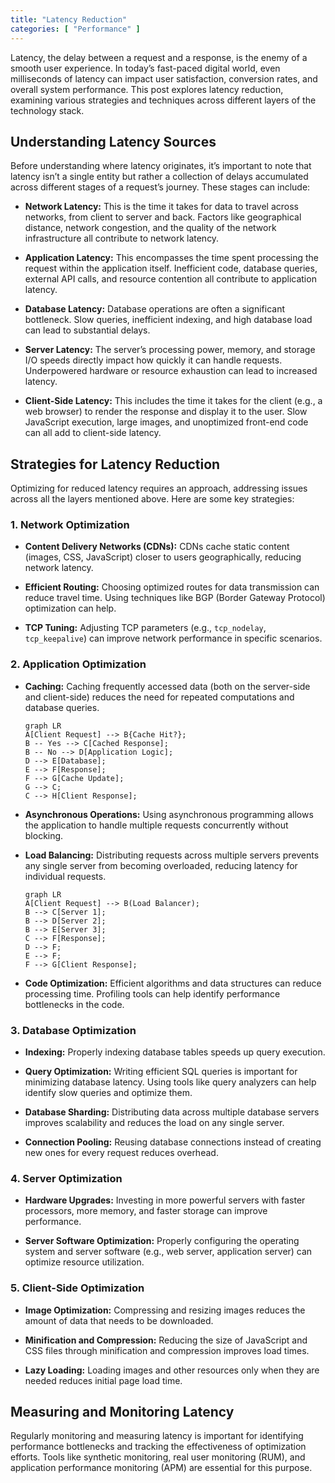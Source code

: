 ```yaml
---
title: "Latency Reduction"
categories: [ "Performance" ]
---
```


Latency, the delay between a request and a response, is the enemy of a smooth user experience. In today's fast-paced digital world, even milliseconds of latency can impact user satisfaction, conversion rates, and overall system performance. This post explores latency reduction, examining various strategies and techniques across different layers of the technology stack.


## Understanding Latency Sources

Before understanding where latency originates, it's important to note that latency isn't a single entity but rather a collection of delays accumulated across different stages of a request's journey. These stages can include:

-   **Network Latency:** This is the time it takes for data to travel across networks, from client to server and back. Factors like geographical distance, network congestion, and the quality of the network infrastructure all contribute to network latency.

-   **Application Latency:** This encompasses the time spent processing the request within the application itself. Inefficient code, database queries, external API calls, and resource contention all contribute to application latency.

-   **Database Latency:** Database operations are often a significant bottleneck. Slow queries, inefficient indexing, and high database load can lead to substantial delays.

-   **Server Latency:** The server's processing power, memory, and storage I/O speeds directly impact how quickly it can handle requests. Underpowered hardware or resource exhaustion can lead to increased latency.

-   **Client-Side Latency:** This includes the time it takes for the client (e.g., a web browser) to render the response and display it to the user. Slow JavaScript execution, large images, and unoptimized front-end code can all add to client-side latency.

## Strategies for Latency Reduction

Optimizing for reduced latency requires an approach, addressing issues across all the layers mentioned above. Here are some key strategies:

### 1. Network Optimization

-   **Content Delivery Networks (CDNs):** CDNs cache static content (images, CSS, JavaScript) closer to users geographically, reducing network latency.

-   **Efficient Routing:** Choosing optimized routes for data transmission can reduce travel time. Using techniques like BGP (Border Gateway Protocol) optimization can help.

-   **TCP Tuning:** Adjusting TCP parameters (e.g., `tcp_nodelay`, `tcp_keepalive`) can improve network performance in specific scenarios.

### 2. Application Optimization

-   **Caching:** Caching frequently accessed data (both on the server-side and client-side) reduces the need for repeated computations and database queries.

    ```mermaid
    graph LR
    A[Client Request] --> B{Cache Hit?};
    B -- Yes --> C[Cached Response];
    B -- No --> D[Application Logic];
    D --> E[Database];
    E --> F[Response];
    F --> G[Cache Update];
    G --> C;
    C --> H[Client Response];
    ```

-   **Asynchronous Operations:** Using asynchronous programming allows the application to handle multiple requests concurrently without blocking.

-   **Load Balancing:** Distributing requests across multiple servers prevents any single server from becoming overloaded, reducing latency for individual requests.

    ```mermaid
    graph LR
    A[Client Request] --> B(Load Balancer);
    B --> C[Server 1];
    B --> D[Server 2];
    B --> E[Server 3];
    C --> F[Response];
    D --> F;
    E --> F;
    F --> G[Client Response];
    ```

-   **Code Optimization:** Efficient algorithms and data structures can reduce processing time. Profiling tools can help identify performance bottlenecks in the code.

### 3. Database Optimization

-   **Indexing:** Properly indexing database tables speeds up query execution.

-   **Query Optimization:** Writing efficient SQL queries is important for minimizing database latency. Using tools like query analyzers can help identify slow queries and optimize them.

-   **Database Sharding:** Distributing data across multiple database servers improves scalability and reduces the load on any single server.

-   **Connection Pooling:** Reusing database connections instead of creating new ones for every request reduces overhead.

### 4. Server Optimization

-   **Hardware Upgrades:** Investing in more powerful servers with faster processors, more memory, and faster storage can improve performance.

-   **Server Software Optimization:** Properly configuring the operating system and server software (e.g., web server, application server) can optimize resource utilization.

### 5. Client-Side Optimization

-   **Image Optimization:** Compressing and resizing images reduces the amount of data that needs to be downloaded.

-   **Minification and Compression:** Reducing the size of JavaScript and CSS files through minification and compression improves load times.

-   **Lazy Loading:** Loading images and other resources only when they are needed reduces initial page load time.

## Measuring and Monitoring Latency

Regularly monitoring and measuring latency is important for identifying performance bottlenecks and tracking the effectiveness of optimization efforts. Tools like synthetic monitoring, real user monitoring (RUM), and application performance monitoring (APM) are essential for this purpose.
